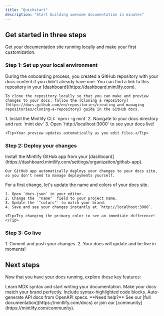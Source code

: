 ```yaml
---
title: "Quickstart"
description: "Start building awesome documentation in minutes"
---
```


## Get started in three steps

Get your documentation site running locally and make your first customization.

### Step 1: Set up your local environment

<AccordionGroup>
  <Accordion icon="copy" title="Clone your docs locally">
    During the onboarding process, you created a GitHub repository with your docs content if you didn't already have one. You can find a link to this repository in your [dashboard](https://dashboard.mintlify.com).
    
    To clone the repository locally so that you can make and preview changes to your docs, follow the [Cloning a repository](https://docs.github.com/en/repositories/creating-and-managing-repositories/cloning-a-repository) guide in the GitHub docs.
  </Accordion>
  <Accordion icon="rectangle-terminal" title="Start the preview server">
    1. Install the Mintlify CLI: `npm i -g mint`
    2. Navigate to your docs directory and run: `mint dev`
    3. Open `http://localhost:3000` to see your docs live!
    
    <Tip>Your preview updates automatically as you edit files.</Tip>
  </Accordion>
</AccordionGroup>

### Step 2: Deploy your changes

<AccordionGroup>
  <Accordion icon="github" title="Install our GitHub app">
    Install the Mintlify GitHub app from your [dashboard](https://dashboard.mintlify.com/settings/organization/github-app).
    
    Our GitHub app automatically deploys your changes to your docs site, so you don't need to manage deployments yourself.
</Accordion>
<Accordion icon="palette" title="Update your site name and colors">
    For a first change, let's update the name and colors of your docs site.

    1. Open `docs.json` in your editor.
    2. Change the `"name"` field to your project name.
    3. Update the `"colors"` to match your brand.
    4. Save and see your changes instantly at `http://localhost:3000`.

    <Tip>Try changing the primary color to see an immediate difference!</Tip>
  </Accordion>
</AccordionGroup>

### Step 3: Go live

<Accordion icon="rocket" title="Publish your docs">
  1. Commit and push your changes.
  2. Your docs will update and be live in moments!
</Accordion>

## Next steps

Now that you have your docs running, explore these key features:

<CardGroup cols={2}>

<Card title="Write Content" icon="pen-to-square" href="/essentials/markdown">
  Learn MDX syntax and start writing your documentation.
</Card>

<Card title="Customize style" icon="palette" href="/essentials/settings">
  Make your docs match your brand perfectly.
</Card>

<Card title="Add code examples" icon="square-code" href="/essentials/code">
  Include syntax-highlighted code blocks.
</Card>

<Card title="API documentation" icon="code" href="/api-reference/api-overview">
  Auto-generate API docs from OpenAPI specs.
</Card>

</CardGroup>

<Note>
  **Need help?** See our [full documentation](https://mintlify.com/docs) or join our [community](https://mintlify.com/community).
</Note>
